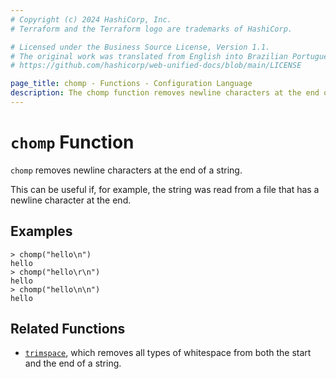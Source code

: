 ```yaml
---
# Copyright (c) 2024 HashiCorp, Inc.
# Terraform and the Terraform logo are trademarks of HashiCorp.

# Licensed under the Business Source License, Version 1.1.
# The original work was translated from English into Brazilian Portuguese.
# https://github.com/hashicorp/web-unified-docs/blob/main/LICENSE

page_title: chomp - Functions - Configuration Language
description: The chomp function removes newline characters at the end of a string.
---
```


# `chomp` Function

`chomp` removes newline characters at the end of a string.

This can be useful if, for example, the string was read from a file that has
a newline character at the end.

## Examples

```
> chomp("hello\n")
hello
> chomp("hello\r\n")
hello
> chomp("hello\n\n")
hello
```

## Related Functions

* [`trimspace`](/terraform/language/functions/trimspace), which removes all types of whitespace from
  both the start and the end of a string.

